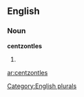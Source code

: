 ==English==

===Noun===
'''centzontles'''

# {{plural of|[[centzontle]]}}

[[Category:English plurals]]

[[ar:centzontles]]